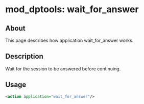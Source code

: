 
# mod_dptools: wait_for_answer 

 

## About

This page describes how application wait\_for\_answer works.


## Description

Wait for the session to be answered before continuing.

## Usage

```xml
<action application="wait_for_answer"/>
```


